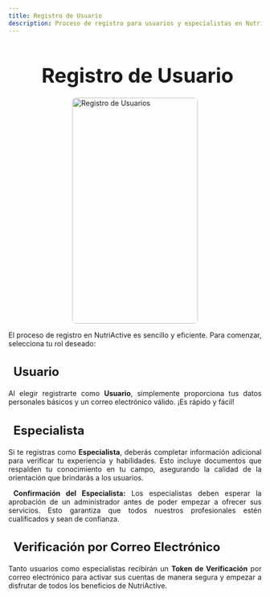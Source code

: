 ```yaml
---
title: Registro de Usuario
description: Proceso de registro para usuarios y especialistas en NutriActive.
---
```


<main>

<h1 style="font-size: 2.5rem; font-weight: bold; margin-bottom: 20px; text-align: center;"> <i class="fas fa-user-plus" style="color: #3498db; margin-right: 10px;"></i> Registro de Usuario </h1>

  <img
    src="/2.png"
    alt="Registro de Usuarios"
    style="height: 450px; width: 250px; margin: 10px auto; display: block; border-radius: 8px;"
  />

<p style="text-align: justify;">
  El proceso de registro en NutriActive es sencillo y eficiente. Para comenzar,
  selecciona tu rol deseado:
</p>

<h3 style="font-size: 1.5rem; font-weight: bold; margin-bottom: 20px; text-align: left;">
  <i class="fas fa-user" style="color: #63a145; margin-right: 10px;"></i> Usuario
</h3>
<p style="text-align: justify;">
  Al elegir registrarte como <strong>Usuario</strong>, simplemente proporciona
  tus datos personales básicos y un correo electrónico válido. ¡Es rápido y
  fácil!
</p>

<h3 style="font-size: 1.5rem; font-weight: bold; margin-bottom: 20px; text-align: left;">
  <i class="fas fa-user-md" style="color: #e67e22; margin-right: 10px;"></i> Especialista
</h3>
<p style="text-align: justify;">
  Si te registras como <strong>Especialista</strong>, deberás completar
  información adicional para verificar tu experiencia y habilidades. Esto
  incluye documentos que respalden tu conocimiento en tu campo, asegurando la
  calidad de la orientación que brindarás a los usuarios.
</p>

<p style="text-align: justify;">
  <i class="fas fa-check-circle" style="color: #2ecc71; margin-right: 10px;"></i> <strong>Confirmación del Especialista:</strong> Los especialistas deben esperar
  la aprobación de un administrador antes de poder empezar a ofrecer sus servicios.
  Esto garantiza que todos nuestros profesionales estén cualificados y sean de confianza.
</p>

<h3 style="font-size: 1.5rem; font-weight: bold; margin-bottom: 20px; text-align: left;">
  <i class="fas fa-envelope" style="color: #9b59b6; margin-right: 10px;"></i> Verificación por Correo Electrónico
</h3>
<p style="text-align: justify;">
  Tanto usuarios como especialistas recibirán un <strong>Token de Verificación</strong> por correo electrónico para activar sus cuentas de manera segura y empezar a disfrutar de todos los beneficios de NutriActive.
</p>
</main>